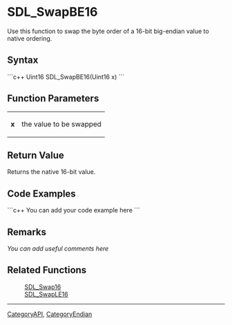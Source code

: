 
= SDL_SwapBE16 =
Use this function to swap the byte order of a 16-bit big-endian value to native ordering.


== Syntax ==
```c++
Uint16 SDL_SwapBE16(Uint16 x)
```

== Function Parameters ==
{|
|'''x'''
|the value to be swapped
|}

== Return Value ==
Returns the native 16-bit value.

== Code Examples ==
```c++
You can add your code example here
```

== Remarks ==
''You can add useful comments here''

== Related Functions ==
:[[SDL_Swap16]]
:[[SDL_SwapLE16]]

----
[[CategoryAPI]], [[CategoryEndian]]
